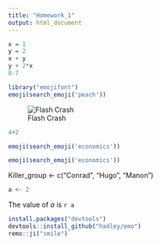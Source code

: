 ```yaml
---
title: "Homework_1"
output: html_document
---
```


```r
x = 1
y = 2
x + y
y + 2*x
8-7

```

```r
library("emojifont")
emoji(search_emoji('peach'))
```
![Flash Crash](https://moneymorning.com/wp-content/blogs.dir/1/files/2013/04/Twitter-flash-crash-1280x720.png)

```r
4+2
```
```r
emoji(search_emoji('economics'))
```
```r
emoji(search_emoji('economics'))
```

Killer_group <- c("Conrad", "Hugo", "Manon")

```r
a <- 2
```
The value of $a$ is `r a`

```r
install.packages("devtools")
devtools::install_github("hadley/emo")
remo::ji("smile")`
```

